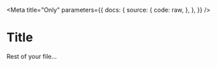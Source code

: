
<Meta
  title="Only"
parameters={{
    docs: {
      source: {
        code: raw,
      },
    },
  }}
/>

# Title

Rest of your file...

